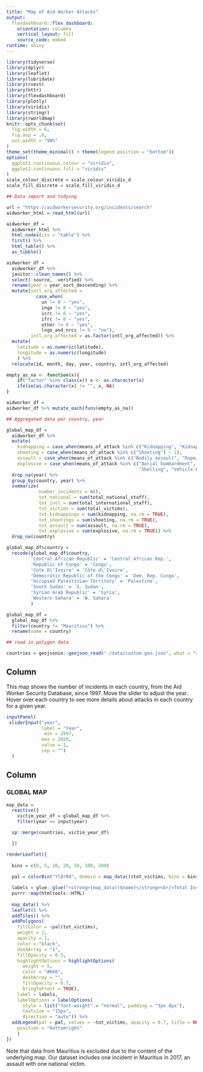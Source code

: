 ```yaml
---
title: "Map of Aid Worker Attacks"
output: 
  flexdashboard::flex_dashboard:
    orientation: columns
    vertical_layout: fill
    source_code: embed
runtime: shiny
---
```


```r
library(tidyverse)
library(dplyr)
library(leaflet)
library(lubridate)
library(rvest)
library(httr)
library(flexdashboard)
library(plotly)
library(viridis)
library(stringr)
library(rworldmap)
knitr::opts_chunk$set(
  fig.width = 6,
  fig.asp = .6,
  out.width = "90%"
)
theme_set(theme_minimal() + theme(legend.position = "bottom"))
options(
  ggplot2.continuous.colour = "viridis",
  ggplot2.continuous.fill = "viridis"
)
scale_colour_discrete = scale_colour_viridis_d
scale_fill_discrete = scale_fill_viridis_d

## Data import and tidying

url = "https://aidworkersecurity.org/incidents/search"
aidworker_html = read_html(url)

aidworker_df = 
  aidworker_html %>% 
  html_nodes(css = "table") %>%  
  first() %>% 
  html_table() %>% 
  as_tibble()

aidworker_df =
  aidworker_df %>%
  janitor::clean_names() %>% 
  select(-source, -verified) %>% 
  rename(year = year_sort_descending) %>% 
  mutate(intl_org_affected = 
           case_when(
             un != 0 ~ "yes",
             ingo != 0 ~ "yes",
             icrc != 0 ~ "yes",
             ifrc != 0 ~ "yes",
             other != 0 ~ "yes",
             lngo_and_nrcs != 0 ~ "no"),
         intl_org_affected = as.factor(intl_org_affected)) %>% 
  mutate(
    latitude = as.numeric(latitude),
    longitude = as.numeric(longitude)
    ) %>% 
  relocate(id, month, day, year, country, intl_org_affected)

empty_as_na <- function(x){
    if("factor" %in% class(x)) x <- as.character(x) 
    ifelse(as.character(x) != "", x, NA)
}

aidworker_df = 
aidworker_df %>% mutate_each(funs(empty_as_na)) 

## Aggregated data per country, year

global_map_df = 
  aidworker_df %>% 
  mutate(
    kidnapping = case_when(means_of_attack %in% c("Kidnapping", "Kidnap-killing") ~ 1),
    shooting = case_when(means_of_attack %in% c("Shooting") ~ 1),
    assault = case_when(means_of_attack %in% c("Bodily assault", "Rape/sexual assault") ~ 1),
    explosive = case_when(means_of_attack %in% c("Aerial bombardment", "Landmine", "Other Explosives", "Roadside IED",
                                                 "Shelling", "Vehicle-born IED") ~ 1)) %>% 
  drop_na(year) %>% 
  group_by(country, year) %>% 
  summarize(
            number_incidents = n(),
            tot_national = sum(total_national_staff),
            tot_intl = sum(total_international_staff),
            tot_victims = sum(total_victims),
            tot_kidnappings = sum(kidnapping, na.rm = TRUE),
            tot_shootings = sum(shooting, na.rm = TRUE),
            tot_assault = sum(assault, na.rm = TRUE),
            tot_explosive = sum(explosive, na.rm = TRUE)) %>% 
  drop_na(country)

global_map_df$country =
  recode(global_map_df$country,
         'Central African Republic' = 'Central African Rep.',
         'Republic of Congo' = 'Congo',
         'Cote D\'Ivoire' = 'Côte d\'Ivoire',
         'Democratic Republic of the Congo' = 'Dem. Rep. Congo',
         'Occupied Palestinian Territory' = 'Palestine',
         'South Sudan' = 'S. Sudan',
         'Syrian Arab Republic' = 'Syria',
         'Western Sahara' = 'W. Sahara'
         )

global_map_df =
  global_map_df %>% 
  filter(country != "Mauritius") %>% 
  rename(name = country)

## read in polygon data

countries = geojsonio::geojson_read("./data/custom.geo.json", what = "sp")

```

Column {.sidebar}
-----------------------------------------------------------------------

This map shows the number of incidents in each country, from the Aid Worker Security Database, since 1997. Move the slider to adjust the year. Hover over each country to see more details about attacks in each country for a given year. 

```r
inputPanel(
 sliderInput("year",
             label = "Year",
              min = 1997,
             max = 2020,
             value = 1,
             sep = "")
  )
```

Column 
-----------------------------------------------------------------------

### GLOBAL MAP

```r

map_data = 
  reactive({
    victim_year_df = global_map_df %>%
    filter(year == input$year)

  sp::merge(countries, victim_year_df)

  })

renderLeaflet({
  
  bins = c(0, 5, 10, 20, 50, 100, 200)
  
  pal = colorBin("YlOrRd", domain = map_data()$tot_victims, bins = bins)

  labels = glue::glue("<strong>{map_data()$name}</strong><br/>Total Incidents: {map_data()$number_incidents}<br/>Total Victims: {map_data()$tot_victims}<br/>National Victims: {map_data()$tot_national} <br/>International Victims: {map_data()$tot_intl}") %>%
  purrr::map(htmltools::HTML)
  
  map_data() %>%
  leaflet() %>%
  addTiles() %>% 
  addPolygons(
    fillColor = ~pal(tot_victims),
    weight = 2,
    opacity = 1,
    color = "black",
    dashArray = "1",
    fillOpacity = 0.5,
    highlightOptions = highlightOptions(
      weight = 5,
      color = "#666",
      dashArray = "",
      fillOpacity = 0.7,
      bringToFront = TRUE),
    label = labels,
    labelOptions = labelOptions(
      style = list("font-weight" = "normal", padding = "3px 8px"),
      textsize = "15px",
      direction = "auto")) %>%
  addLegend(pal = pal, values = ~tot_victims, opacity = 0.7, title = NULL,
    position = "bottomright"
    )
})

```

Note that data from Mauritius is excluded due to the content of the underlying map. Our dataset includes one incident in Mauritius in 2017, an assault with one national victim.